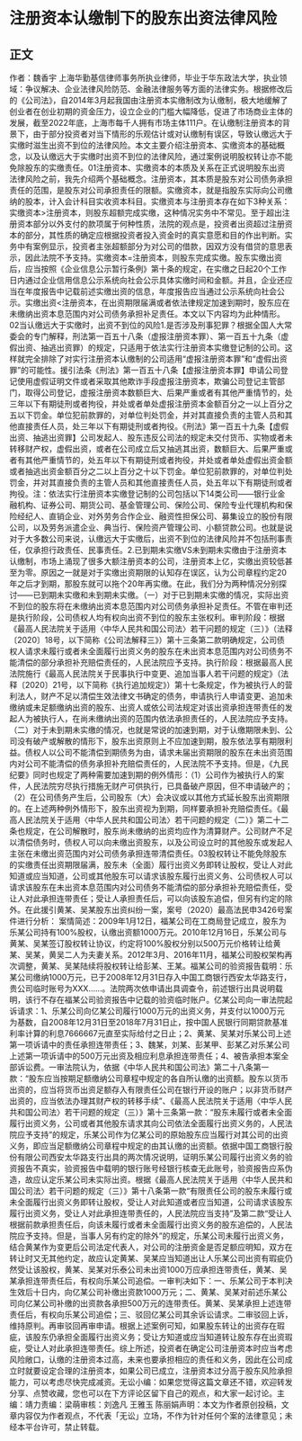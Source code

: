 # 注册资本认缴制下的股东出资法律风险
## 正文
作者：魏香宇 上海华勤基信律师事务所执业律师，毕业于华东政法大学，执业领域：争议解决、企业法律风险防范、金融法律服务等方面的法律实务。根据修改后的《公司法》，自2014年3月起我国由注册资本实缴制改为认缴制，极大地缓解了创业者在创业初期的资金压力，设立企业的门槛大幅降低，促进了市场商业主体的发展，截至2022年底，上海市每千人拥有市场主体111户。在认缴制注册资本的背景下，由于部分投资者对当下情形的乐观估计或对认缴制有误区，导致认缴远大于实缴时滋生出资不到位的法律风险。本文主要介绍注册资本、实缴资本的基础概念，以及认缴远大于实缴时出资不到位的法律风险，通过案例说明股权转让亦不能免除股东的实缴责任。01注册资本、实缴资本的本质及关系在正式说明股东出资法律风险之前，我先介绍两个基础概念。注册资本，其本质是股东对公司债务承担责任的范围，是股东对公司承担责任的限额。实缴资本，就是指股东实际向公司缴纳的股本，计入会计科目实收资本科目。实缴资本与注册资本存在如下3种关系：实缴资本>注册资本，则股东超额完成实缴，这种情况实务中不常见。至于超出注册资本部分以外支付的款项属于何种性质，法院的观点是，投资者出资超过注册资本的部分，其性质的确定应根据投资者投入资金时的真实意愿和目的作出判断。实务中有案例显示，投资者主张超额部分为对公司的借款，因双方没有借贷的意思表示，因此法院不予支持。实缴资本=注册资本，则股东完成实缴。股东实缴出资后，应当按照《企业信息公示暂行条例》第十条的规定，在实缴之日起20个工作日内通过企业信用信息公示系统向社会公示具体实缴时间和金额。并且，企业还应当在年度报告中记载前述实缴出资的信息，年度报告应当通过公示系统向社会公示。实缴出资<注册资本，在出资期限届满或者依法律规定加速到期时，股东应在未缴纳出资本息范围内对公司债务承担补足责任。本文以下内容均为此种情形。02当认缴远大于实缴时，出资不到位的风险1.是否涉及刑事犯罪？根据全国人大常委会的专门解释，刑法第一百五十八条（虚报注册资本罪）、第一百五十九条（虚假出资、抽逃出资罪）的规定，只适用于依法实行注册资本实缴登记制的公司。这样就完全排除了对实行注册资本认缴制的公司适用“虚报注册资本罪”和“虚假出资罪”的可能性。援引法条《刑法》第一百五十八条【虚报注册资本罪】申请公司登记使用虚假证明文件或者采取其他欺诈手段虚报注册资本，欺骗公司登记主管部门，取得公司登记，虚报注册资本数额巨大、后果严重或者有其他严重情节的，处三年以下有期徒刑或者拘役，并处或者单处虚报注册资本金额百分之一以上百分之五以下罚金。单位犯前款罪的，对单位判处罚金，并对其直接负责的主管人员和其他直接责任人员，处三年以下有期徒刑或者拘役。《刑法》第一百五十九条【虚假出资、抽逃出资罪】公司发起人、股东违反公司法的规定未交付货币、实物或者未转移财产权，虚假出资，或者在公司成立后又抽逃其出资，数额巨大、后果严重或者有其他严重情节的，处五年以下有期徒刑或者拘役，并处或者单处虚假出资金额或者抽逃出资金额百分之二以上百分之十以下罚金。单位犯前款罪的，对单位判处罚金，并对其直接负责的主管人员和其他直接责任人员，处五年以下有期徒刑或者拘役。注：依法实行注册资本实缴登记制的公司包括以下14类公司——银行业金融机构、证券公司、期货公司、基金管理公司、保险公司、保险专业代理机构和保险经纪人、直销企业、对外劳务合作企业、融资性担保公司、募集设立的股份有限公司，以及劳务派遣企业、典当行、保险资产管理公司、小额贷款公司。也就是说对于大多数公司来说，认缴远大于实缴后，出资不到位的法律风险并不包括刑事责任，仅承担行政责任、民事责任。2.已到期未实缴VS未到期未实缴由于注册资本认缴制，市场上涌现了很多大额注册资本的公司，注册资本上亿，实缴出资较低甚至为零。原因之一就是对于实缴出资期限的认知存在误区，认为公司章程约定20年之后才到期，那股东就可以拖个20年再实缴。在此，我们分为两种情况分别探讨——已到期未实缴和未到期未实缴。（一）对于已到期未实缴的情况，实际出资不到位的股东将在未缴纳出资本息范围内对公司债务承担补足责任。不管在审判还是执行阶段，公司债权人均有权向出资不到位的股东主张权利。审判阶段：根据《最高人民法院关于适用〈中华人民共和国公司法〉若干问题的规定（三）》（法释〔2020〕18号，以下简称《公司法解释三》）第十三条第二款明确规定，公司债权人请求未履行或者未全面履行出资义务的股东在未出资本息范围内对公司债务不能清偿的部分承担补充赔偿责任的，人民法院应予支持。执行阶段：根据最高人民法院施行《最高人民法院关于民事执行中变更、追加当事人若干问题的规定》（法释〔2020〕21号，以下简称《执行追加规定》）第十七条规定，作为被执行人的营利法人，财产不足以清偿生效法律文书确定的债务，申请执行人申请变更、追加未缴纳或未足额缴纳出资的股东、出资人或依公司法规定对该出资承担连带责任的发起人为被执行人，在尚未缴纳出资的范围内依法承担责任的，人民法院应予支持。（二）对于未到期未实缴的情况，也就是常说的加速到期，对于认缴期限未到、公司没有破产或解散的情形下，股东出资原则上不应加速到期，股东依法享有期限利益。债权人以公司不能清偿到期债务为由，请求未届出资期限的股东在未出资范围内对公司不能清偿的债务承担补充赔偿责任的，人民法院不予支持。但是，《九民纪要》同时也规定了两种需要加速到期的例外情形：（1）公司作为被执行人的案件，人民法院穷尽执行措施无财产可供执行，已具备破产原因，但不申请破产的；（2）在公司债务产生后，公司股东（大）会决议或以其他方式延长股东出资期限的。在上述两种例外情形下，股东出资视为到期，同样要承担补充赔偿责任。《最高人民法院关于适用〈中华人民共和国公司法〉若干问题的规定（二）》第二十二条也规定，在公司解散时，股东尚未缴纳的出资均应作为清算财产。公司财产不足以清偿债务时，债权人可以向未缴出资股东，以及公司设立时的其他股东或发起人主张在未缴出资范围内对公司债务承担连带清偿责任。03股权转让不能免除股东的实缴责任出资期限届满，股东未（全面）履行出资义务即转让股权，受让人对此知道或应当知道，公司或其他股东可以请求该股东履行出资义务、公司债权人可以请求该股东在未出资本息范围内对公司债务不能清偿的部分承担补充赔偿责任，受让人对此承担连带责任；受让人承担责任后，可以向该股东追偿，但另有约定的除外。在此援引黄某、吴某股东出资纠纷一案，案号（2020）最高法民申3426号案件进行分析： 案情简述：2009年1月12日，福某公司在工商局登记成立，股东为乐某公司持有100%股权，认缴出资额1000万元。2010年12月16日，乐某公司与黄某、吴某签订股权转让协议，约定将100%股权分别以500万元价格转让给黄某、吴某，黄吴二人为夫妻关系。2012年3月、2016年11月，福某公司股权架构再次调整，黄某、吴某陆续将股权转让给彭某、王某。福某公司的验资报告载明：乐某公司缴纳1000万元，已于2008年12月31日存入中国工商银行西安太华路支行，贵公司临时账号为XXX……。法院两次依申请出具调查令，前述银行出具说明载明，该行不存在福某公司验资报告中记载的验资临时账户。亿某公司向一审法院起诉请求：1、乐某公司向亿某公司履行1000万元的出资义务，并支付以1000万元为基数，自2008年12月31日至2018年7月31日止，按中国人民银行同期贷款基准利率计算的利息7666667元直至实际给付之日止；2、黄某、吴某对乐某公司上述第一项诉请中的责任承担连带责任；3、魏某，刘某、彭某甲、彭某乙对乐某公司上述第一项诉请中的500万元出资及相应利息承担连带责任；4、被告承担本案全部诉讼费。一审法院认为，依据《中华人民共和国公司法》第二十八条第一款：“股东应当按期足额缴纳公司章程中规定的各自所认缴的出资额。股东以货币出资的，应当将货币出资足额存入有限责任公司在银行开设的账户；以非货币财产出资的，应当依法办理其财产权的转移手续”、《最高人民法院关于适用〈中华人民共和国公司法〉若干问题的规定（三）》第十三条第一款：“股东未履行或者未全面履行出资义务，公司或者其他股东请求其向公司依法全面履行出资义务的，人民法院应予支持”的规定，乐某公司作为亿某公司的原始股东应当履行对其公司的出资义务，即应当足额缴纳公司章程中规定的由其认缴的出资额。依据中国工商银行股份有限公司西安太华路支行出具的两次情况说明，证明乐某公司履行出资义务的验资报告不真实，验资报告中载明的银行账号经银行核查无此账号，验资报告应系伪造，故应认定乐某公司未实际出资。根据《最高人民法院关于适用〈中华人民共和国公司法〉若干问题的规定（三）》第十八条第一款“有限责任公司的股东未履行或未全面履行出资义务即转让股权，受让人对此知道或者应当知道，公司请求该股东履行出资义务，受让人对此承担连带责任的，人民法院应当支持”及第二款“受让人根据前款承担责任后，向该未履行或者未全面履行出资义务的股东追偿的，人民法院应予支持。但是，当事人另有约定的除外”的规定，乐某公司未履行出资义务，结合黄某作为变更后公司法定代表人，对公司的注册资金是否足额应明知，双方在转让时又无其他约定，故应认定黄某、吴某应当知道出让人乐某公司出资有瑕疵仍然受让该股权，黄某、吴某对乐泰公司未出资1000万应承担连带责任，黄某、吴某承担连带责任后，有权向乐某公司追偿。一审判决如下：一、乐某公司于本判决生效后十日内，向亿某公司补缴出资款1000万元；二、黄某、吴某对前述乐某公司向亿某公司补缴的出资款各承担500万元的连带责任。黄某、吴某承担上述连带责任后，有权向乐某公司追偿；三、驳回亿某公司其余诉讼请求。二审驳回上诉，维持原判。再审驳回再审申请。根据上述案例可知，如果股东转让的出资存在瑕疵，该股东仍承担全面履行出资义务；受让方知道或应当知道转让股东存在出资瑕疵，受让人对此承担连带责任。综上所述，投资者在确定公司注册资本时应当考虑风险敞口，认缴的注册资本过高，未来也要承担相应的责任和义务，因此在公司成立时就要设定合理的注册资本，如果公司已成立，注册资本过分高于股东风险承担能力，可以考虑尽快完成减资。无讼小编：如果您觉得这篇文章还不错，欢迎转发分享、点赞收藏，您也可以在下方评论区留下自己的观点，和大家一起讨论。主编：靖力责编：梁萌审核：刘逸凡 王雅玉 陈丽娟声明：本文为作者原创投稿，文章内容仅为作者观点，不代表「无讼」立场，不作为针对任何个案的法律意见；未经本平台许可，禁止转载。